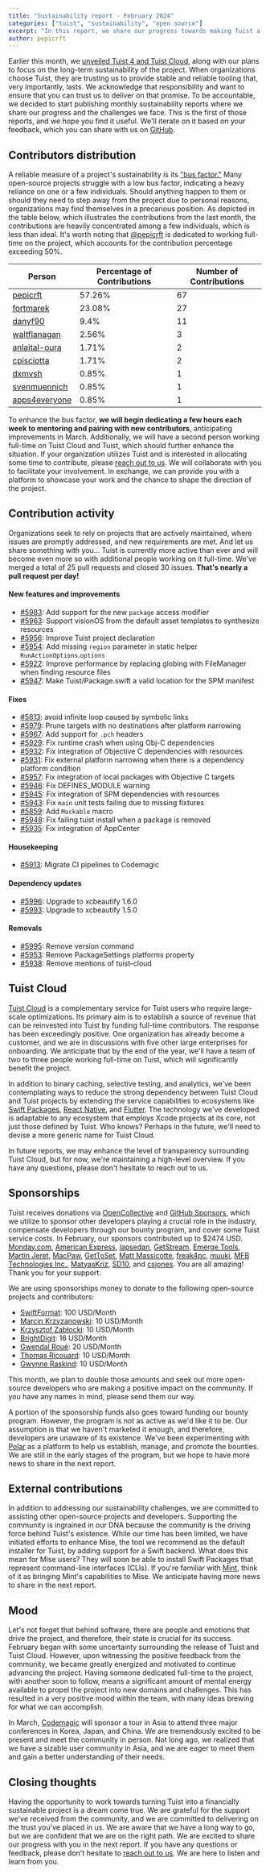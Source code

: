 ```yaml
---
title: "Sustainability report - February 2024"
categories: ["tuist", "sustainability", "open source"]
excerpt: "In this report, we share our progress towards making Tuist a sustainable open-source project. We discuss the contributors' distribution, contribution activity, Tuist Cloud, sponsorships, external contributions, and the mood within the team."
author: pepicrft
---
```



Earlier this month, we [unveiled Tuist 4 and Tuist Cloud](/blog/2024/02/07/unveiling-tuist-4-and-tuist-cloud), along with our plans to focus on the long-term sustainability of the project. When organizations choose Tuist, they are trusting us to provide stable and reliable tooling that, very importantly, lasts. We acknowledge that responsibility and want to ensure that you can trust us to deliver on that promise. To be accountable, we decided to start publishing monthly sustainability reports where we share our progress and the challenges we face. This is the first of those reports, and we hope you find it useful. We'll iterate on it based on your feedback, which you can share with us on [GitHub](https://github.com/tuist/tuist/discussions/categories/general).

## Contributors distribution

A reliable measure of a project's sustainability is its ["bus factor."](https://en.wikipedia.org/wiki/Bus_factor) Many open-source projects struggle with a low bus factor, indicating a heavy reliance on one or a few individuals. Should anything happen to them or should they need to step away from the project due to personal reasons, organizations may find themselves in a precarious position. As depicted in the table below, which illustrates the contributions from the last month, the contributions are heavily concentrated among a few individuals, which is less than ideal. It's worth noting that [@pepicrft](https://github.com/pepicrft) is dedicated to working full-time on the project, which accounts for the contribution percentage exceeding 50%.

| Person | Percentage of Contributions | Number of Contributions |
|----------|----------------------------|-------------------------|
| [pepicrft](https://github.com/pepicrft) | 57.26% | 67 |
| [fortmarek](https://github.com/fortmarek) | 23.08% | 27 |
| [danyf90](https://github.com/danyf90) | 9.4% | 11 |
| [waltflanagan](https://github.com/waltflanagan) | 2.56% | 3 |
| [anlaital-oura](https://github.com/anlaital-oura) | 1.71% | 2 |
| [cpisciotta](https://github.com/cpisciotta) | 1.71% | 2 |
| [dxmvsh](https://github.com/dxmvsh) | 0.85% | 1 |
| [svenmuennich](https://github.com/svenmuennich) | 0.85% | 1 |
| [apps4everyone](https://github.com/apps4everyone) | 0.85% | 1 |


To enhance the bus factor, **we will begin dedicating a few hours each week to mentoring and pairing with new contributors**, anticipating improvements in March. Additionally, we will have a second person working full-time on Tuist Cloud and Tuist, which should further enhance the situation. If your organization utilizes Tuist and is interested in allocating some time to contribute, please [reach out to us](mailto:contact@tuist.io). We will collaborate with you to facilitate your involvement. In exchange, we can provide you with a platform to showcase your work and the chance to shape the direction of the project.

## Contribution activity

Organizations seek to rely on projects that are actively maintained, where issues are promptly addressed, and new requirements are met. And let us share something with you... Tuist is currently more active than ever and will become even more so with additional people working on it full-time. We've merged a total of 25 pull requests and closed 30 issues. **That's nearly a pull request per day!**

#### New features and improvements
- [#5983](https://github.com/tuist/tuist/pull/5983): Add support for the new `package` access modifier
- [#5963](https://github.com/tuist/tuist/pull/5963): Support visionOS from the default asset templates to synthesize resources
- [#5956](https://github.com/tuist/tuist/pull/5956): Improve Tuist project declaration
- [#5954](https://github.com/tuist/tuist/pull/5954): Add missing `region` parameter in static helper `RunActionOptions`.`options`
- [#5922](https://github.com/tuist/tuist/pull/5922): Improve performance by replacing globing with FileManager when finding resource files
- [#5947](https://github.com/tuist/tuist/pull/5947): Make Tuist/Package.swift a valid location for the SPM manifest

#### Fixes
- [#5813](https://github.com/tuist/tuist/pull/5813): avoid infinite loop caused by symbolic links 
- [#5979](https://github.com/tuist/tuist/pull/5979): Prune targets with no destinations after platform narrowing
- [#5967](https://github.com/tuist/tuist/pull/5967): Add support for `.pch` headers
- [#5929](https://github.com/tuist/tuist/pull/5929): Fix runtime crash when using Obj-C dependencies
- [#5932](https://github.com/tuist/tuist/pull/5932): Fix integration of Objective C dependencies with resources
- [#5931](https://github.com/tuist/tuist/pull/5931): Fix external platform narrowing when there is a dependency platform condition
- [#5957](https://github.com/tuist/tuist/pull/5957): Fix integration of local packages with Objective C targets
- [#5946](https://github.com/tuist/tuist/pull/5946): Fix DEFINES_MODULE warning
- [#5945](https://github.com/tuist/tuist/pull/5945): Fix integration of SPM dependencies with resources
- [#5943](https://github.com/tuist/tuist/pull/5943): Fix `main` unit tests failing due to missing fixtures
- [#5859](https://github.com/tuist/tuist/pull/5859): Add `Mockable` macro
- [#5948](https://github.com/tuist/tuist/pull/5948): Fix failing tuist install when a package is removed
- [#5935](https://github.com/tuist/tuist/pull/5935): Fix integration of AppCenter

#### Housekeeping
- [#5913](https://github.com/tuist/tuist/pull/5913): Migrate CI pipelines to Codemagic

#### Dependency updates
- [#5996](https://github.com/tuist/tuist/pull/5996): Upgrade to xcbeautify 1.6.0
- [#5993](https://github.com/tuist/tuist/pull/5993): Upgrade to xcbeautify 1.5.0

#### Removals
- [#5995](https://github.com/tuist/tuist/pull/5995): Remove version command
- [#5953](https://github.com/tuist/tuist/pull/5953): Remove PackageSettings platforms property
- [#5938](https://github.com/tuist/tuist/pull/5938): Remove mentions of tuist-cloud

## Tuist Cloud

[Tuist Cloud](/cloud) is a complementary service for Tuist users who require large-scale optimizations. Its primary aim is to establish a source of revenue that can be reinvested into Tuist by funding full-time contributors. The response has been exceedingly positive. One organization has already become a customer, and we are in discussions with five other large enterprises for onboarding. We anticipate that by the end of the year, we'll have a team of two to three people working full-time on Tuist, which will significantly benefit the project.

In addition to binary caching, selective testing, and analytics, we've been contemplating ways to reduce the strong dependency between Tuist Cloud and Tuist projects by extending the service capabilities to ecosystems like [Swift Packages](https://swiftpackageindex.com/), [React Native](https://reactnative.dev/), and [Flutter](https://flutter.dev/). The technology we've developed is adaptable to any ecosystem that employs Xcode projects at its core, not just those defined by Tuist. Who knows? Perhaps in the future, we'll need to devise a more generic name for Tuist Cloud.

In future reports, we may enhance the level of transparency surrounding Tuist Cloud, but for now, we're maintaining a high-level overview. If you have any questions, please don't hesitate to reach out to us.

## Sponsorships

Tuist receives donations via [OpenCollective](https://opencollective.com/tuistapp) and [GitHub Sponsors](https://github.com/sponsors/tuist), which we utilize to sponsor other developers playing a crucial role in the industry, compensate developers through our bounty program, and cover some Tuist service costs. In February, our sponsors contributed up to $2474 USD. [Monday.com](https://monday.com/), [American Express](https://github.com/americanexpress), [lapsedan](https://github.com/lapsedan), [GetStream](https://github.com/GetStream), [Emerge Tools](https://github.com/EmergeTools), [Martin Jeret](https://github.com/martinjeret), [MacPaw](https://github.com/MacPaw), [GetToSet](https://github.com/GetToSet), [Matt Massicotte](https://github.com/mattmassicotte), [freak4pc](https://github.com/freak4pc), [muuki](https://github.com/muukii), [MFB Technologies Inc.](https://github.com/MFB-Technologies-Inc), [MatyasKriz](https://github.com/MatyasKriz), [SD10](https://github.com/SD10), and [csjones](https://github.com/csjones). You are all amazing! Thank you for your support.

We are using sponsorships money to donate to the following open-source projects and contributors:
- [SwiftFormat](https://opencollective.com/swiftformat): 100 USD/Month
- [Marcin Krzyzanowski](https://github.com/krzyzanowskim): 10 USD/Month
- [Krzysztof Zabłocki](https://github.com/krzysztofzablocki): 10 USD/Month
- [BrightDigit](https://github.com/brightdigit): 16 USD/Month
- [Gwendal Roué](https://github.com/groue): 20 USD/Month
- [Thomas Ricouard](https://github.com/Dimillian): 10 USD/Month
- [Gwynne Raskind](https://github.com/gwynne): 10 USD/Month

This month, we plan to double those amounts and seek out more open-source developers who are making a positive impact on the community. If you have any names in mind, please send them our way.

A portion of the sponsorship funds also goes toward funding our bounty program. However, the program is not as active as we'd like it to be. Our assumption is that we haven't marketed it enough, and therefore, developers are unaware of its existence. We've been experimenting with [Polar](https://polar.sh) as a platform to help us establish, manage, and promote the bounties. We are still in the early stages of the program, but we hope to have more news to share in the next report.

## External contributions

In addition to addressing our sustainability challenges, we are committed to assisting other open-source projects and developers. Supporting the community is ingrained in our DNA because the community is the driving force behind Tuist's existence. While our time has been limited, we have initiated efforts to enhance Mise, the tool we recommend as the default installer for Tuist, by adding support for a Swift backend. What does this mean for Mise users? They will soon be able to install Swift Packages that represent command-line interfaces (CLIs). If you're familiar with [Mint](https://github.com/yonaskolb/Mint), think of it as bringing Mint's capabilities to Mise. We anticipate having more news to share in the next report.

## Mood

Let's not forget that behind software, there are people and emotions that drive the project, and therefore, their state is crucial for its success. February began with some uncertainty surrounding the release of Tuist and Tuist Cloud. However, upon witnessing the positive feedback from the community, we became greatly energized and motivated to continue advancing the project. Having someone dedicated full-time to the project, with another soon to follow, means a significant amount of mental energy available to propel the project into new domains and challenges. This has resulted in a very positive mood within the team, with many ideas brewing for what we can accomplish.

In March, [Codemagic](https://codemagic.io) will sponsor a tour in Asia to attend three major conferences in Korea, Japan, and China. We are tremendously excited to be present and meet the community in person. Not long ago, we realized that we have a sizable user community in Asia, and we are eager to meet them and gain a better understanding of their needs.

## Closing thoughts

Having the opportunity to work towards turning Tuist into a financially sustainable project is a dream come true. We are grateful for the support we've received from the community, and we are committed to delivering on the trust you've placed in us. We are aware that we have a long way to go, but we are confident that we are on the right path. We are excited to share our progress with you in the next report. If you have any questions or feedback, please don't hesitate to [reach out to us](mailto:contact@tuist.io). We are here to listen and learn from you.